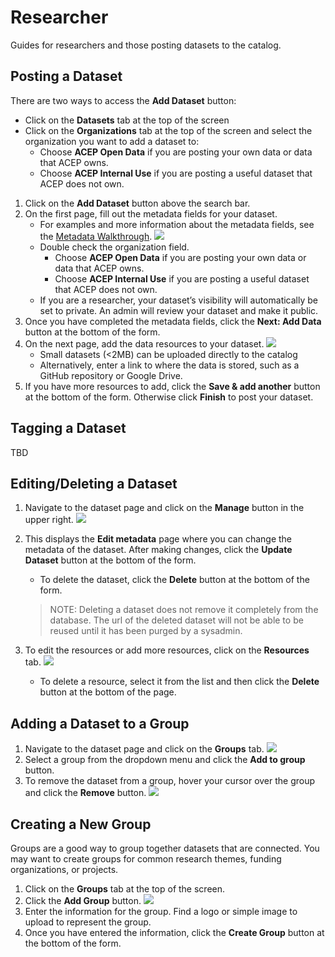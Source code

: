 # Researcher

Guides for researchers and those posting datasets to the catalog.

## Posting a Dataset {.unnumbered}
There are two ways to access the __Add Dataset__ button:

- Click on the __Datasets__ tab at the top of the screen
- Click on the __Organizations__ tab at the top of the screen and select the organization you want to add a dataset to:
    - Choose __ACEP Open Data__ if you are posting your own data or data that ACEP owns.
    - Choose __ACEP Internal Use__ if you are posting a useful dataset that ACEP does not own.

1. Click on the __Add Dataset__ button above the search bar.
2. On the first page, fill out the metadata fields for your dataset. 
    - For examples and more information about the metadata fields, see the [Metadata Walkthrough](metadata.qmd).
![](images/createdataset1.png)
    - Double check the organization field.
        - Choose __ACEP Open Data__ if you are posting your own data or data that ACEP owns.
        - Choose __ACEP Internal Use__ if you are posting a useful dataset that ACEP does not own.
    - If you are a researcher, your dataset's visibility will automatically be set to private. An admin will review your dataset and make it public.
3. Once you have completed the metadata fields, click the __Next: Add Data__ button at the bottom of the form. 
4. On the next page, add the data resources to your dataset.
![](images/createdataset2.png)
    - Small datasets (<2MB) can be uploaded directly to the catalog
    - Alternatively, enter a link to where the data is stored, such as a GitHub repository or Google Drive.
5. If you have more resources to add, click the __Save & add another__ button at the bottom of the form. Otherwise click __Finish__ to post your dataset.

## Tagging a Dataset {.unnumbered}
TBD

## Editing/Deleting a Dataset {.unnumbered}
1. Navigate to the dataset page and click on the __Manage__ button in the upper right.
![](images/managedataset.png)
2. This displays the __Edit metadata__ page where you can change the metadata of the dataset. After making changes, click the __Update Dataset__ button at the bottom of the form.

    - To delete the dataset, click the __Delete__ button at the bottom of the form.

    > NOTE: Deleting a dataset does not remove it completely from the database. The url of the deleted dataset will not be able to be reused until it has been purged by a sysadmin.
3. To edit the resources or add more resources, click on the __Resources__ tab.
![](images/editresource.png)
    - To delete a resource, select it from the list and then click the __Delete__ button at the bottom of the page.

## Adding a Dataset to a Group {.unnumbered}
1. Navigate to the dataset page and click on the __Groups__ tab.
![](images/addtogroup.png)
2. Select a group from the dropdown menu and click the __Add to group__ button.
3. To remove the dataset from a group, hover your cursor over the group and click the __Remove__ button.
![](images/removefromgroup.png)

## Creating a New Group {.unnumbered}
Groups are a good way to group together datasets that are connected. You may want to create groups for common research themes, funding organizations, or projects.

1. Click on the __Groups__ tab at the top of the screen.
2. Click the __Add Group__ button. 
![](images/creategroup.png)
3. Enter the information for the group. Find a logo or simple image to upload to represent the group.  
4. Once you have entered the information, click the __Create Group__ button at the bottom of the form.
